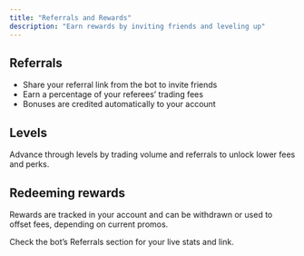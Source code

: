 ```yaml
---
title: "Referrals and Rewards"
description: "Earn rewards by inviting friends and leveling up"
---
```


## Referrals

- Share your referral link from the bot to invite friends
- Earn a percentage of your referees’ trading fees
- Bonuses are credited automatically to your account

## Levels

Advance through levels by trading volume and referrals to unlock lower fees and perks.

## Redeeming rewards

Rewards are tracked in your account and can be withdrawn or used to offset fees, depending on current promos.

<Tip>
Check the bot’s Referrals section for your live stats and link.
</Tip>


